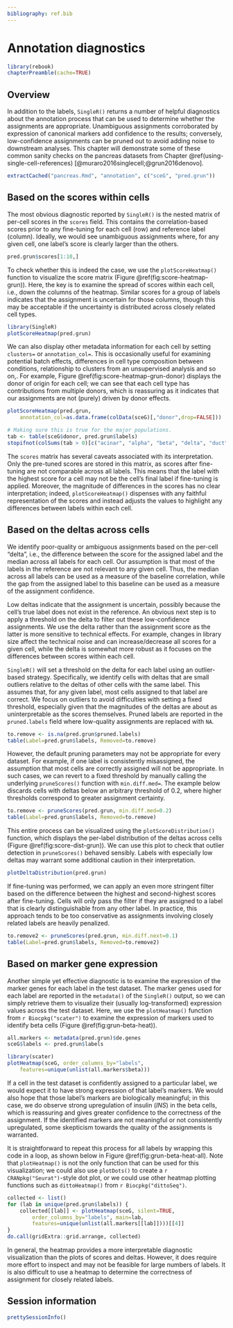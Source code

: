 ```yaml
---
bibliography: ref.bib
---
```


# Annotation diagnostics

```r
library(rebook)
chapterPreamble(cache=TRUE)
```

## Overview

In addition to the labels, `SingleR()` returns a number of helpful diagnostics about the annotation process
that can be used to determine whether the assignments are appropriate.
Unambiguous assignments corroborated by expression of canonical markers add confidence to the results;
conversely, low-confidence assignments can be pruned out to avoid adding noise to downstream analyses.
This chapter will demonstrate some of these common sanity checks on the pancreas datasets
from Chapter \@ref(using-single-cell-references) [@muraro2016singlecell;@grun2016denovo].

```r
extractCached("pancreas.Rmd", "annotation", c("sceG", "pred.grun"))
```

## Based on the scores within cells

The most obvious diagnostic reported by `SingleR()` is the nested matrix of per-cell scores in the `scores` field. 
This contains the correlation-based scores prior to any fine-tuning for each cell (row) and reference label (column).
Ideally, we would see unambiguous assignments where, for any given cell, one label's score is clearly larger than the others.

```r
pred.grun$scores[1:10,]
```

To check whether this is indeed the case, 
we use the `plotScoreHeatmap()` function to visualize the score matrix (Figure \@ref(fig:score-heatmap-grun)).
Here, the key is to examine the spread of scores within each cell, i.e., down the columns of the heatmap.
Similar scores for a group of labels indicates that the assignment is uncertain for those columns,
though this may be acceptable if the uncertainty is distributed across closely related cell types.

```r
library(SingleR)
plotScoreHeatmap(pred.grun)
```

We can also display other metadata information for each cell by setting `clusters=` or `annotation_col=`.
This is occasionally useful for examining potential batch effects, 
differences in cell type composition between conditions, 
relationship to clusters from an unsupervised analysis and so on,.
For example, Figure \@ref(fig:score-heatmap-grun-donor) displays the donor of origin for each cell;
we can see that each cell type has contributions from multiple donors, 
which is reassuring as it indicates that our assignments are not (purely) driven by donor effects.

```r
plotScoreHeatmap(pred.grun, 
    annotation_col=as.data.frame(colData(sceG)[,"donor",drop=FALSE]))
```

```r
# Making sure this is true for the major populations.
tab <- table(sceG$donor, pred.grun$labels)
stopifnot(colSums(tab > 0)[c("acinar", "alpha", "beta", "delta", "duct")] >= 4)
```

The `scores` matrix has several caveats associated with its interpretation.
Only the pre-tuned scores are stored in this matrix, as scores after fine-tuning are not comparable across all labels.
This means that the label with the highest score for a cell may not be the cell's final label if fine-tuning is applied.
Moreover, the magnitude of differences in the scores has no clear interpretation;
indeed, `plotScoreHeatmap()` dispenses with any faithful representation of the scores 
and instead adjusts the values to highlight any differences between labels within each cell.

## Based on the deltas across cells

We identify poor-quality or ambiguous assignments based on the per-cell "delta", 
i.e., the difference between the score for the assigned label and the median across all labels for each cell.
Our assumption is that most of the labels in the reference are not relevant to any given cell. 
Thus, the median across all labels can be used as a measure of the baseline correlation,
while the gap from the assigned label to this baseline can be used as a measure of the assignment confidence.

Low deltas indicate that the assignment is uncertain, possibly because the cell's true label does not exist in the reference.
An obvious next step is to apply a threshold on the delta to filter out these low-confidence assignments.
We use the delta rather than the assignment score as the latter is more sensitive to technical effects.
For example, changes in library size affect the technical noise and can increase/decrease all scores for a given cell,
while the delta is somewhat more robust as it focuses on the differences between scores within each cell.

`SingleR()` will set a threshold on the delta for each label using an outlier-based strategy.
Specifically, we identify cells with deltas that are small outliers relative to the deltas of other cells with the same label.
This assumes that, for any given label, most cells assigned to that label are correct.
We focus on outliers to avoid difficulties with setting a fixed threshold,
especially given that the magnitudes of the deltas are about as uninterpretable as the scores themselves.
Pruned labels are reported in the `pruned.labels` field where low-quality assignments are replaced with `NA`.

```r
to.remove <- is.na(pred.grun$pruned.labels)
table(Label=pred.grun$labels, Removed=to.remove)
```

However, the default pruning parameters may not be appropriate for every dataset.
For example, if one label is consistently misassigned, the assumption that most cells are correctly assigned will not be appropriate.
In such cases, we can revert to a fixed threshold by manually calling the underlying `pruneScores()` function with `min.diff.med=`.
The example below discards cells with deltas below an arbitrary threshold of 0.2,
where higher thresholds correspond to greater assignment certainty.

```r
to.remove <- pruneScores(pred.grun, min.diff.med=0.2)
table(Label=pred.grun$labels, Removed=to.remove)
```

This entire process can be visualized using the `plotScoreDistribution()` function,
which displays the per-label distribution of the deltas across cells (Figure \@ref(fig:score-dist-grun)).
We can use this plot to check that outlier detection in `pruneScores()` behaved sensibly.
Labels with especially low deltas may warrant some additional caution in their interpretation.

```r
plotDeltaDistribution(pred.grun)
```

If fine-tuning was performed, we can apply an even more stringent filter 
based on the difference between the highest and second-highest scores after fine-tuning.
Cells will only pass the filter if they are assigned to a label that is clearly distinguishable from any other label.
In practice, this approach tends to be too conservative as assignments involving closely related labels are heavily penalized.

```r
to.remove2 <- pruneScores(pred.grun, min.diff.next=0.1)
table(Label=pred.grun$labels, Removed=to.remove2)
```

## Based on marker gene expression

Another simple yet effective diagnostic is to examine the expression of the marker genes for each label in the test dataset.
The marker genes used for each label are reported in the `metadata()` of the `SingleR()` output,
so we can simply retrieve them to visualize their (usually log-transformed) expression values across the test dataset.
Here, we use the  `plotHeatmap()` function from `r Biocpkg("scater")` 
to examine the expression of markers used to identify beta cells (Figure \@ref(fig:grun-beta-heat)).

```r
all.markers <- metadata(pred.grun)$de.genes
sceG$labels <- pred.grun$labels

library(scater)
plotHeatmap(sceG, order_columns_by="labels",
    features=unique(unlist(all.markers$beta))) 
```

If a cell in the test dataset is confidently assigned to a particular label, 
we would expect it to have strong expression of that label's markers.
We would also hope that those label's markers are biologically meaningful;
in this case, we do observe strong upregulation of insulin (_INS_) in the beta cells, 
which is reassuring and gives greater confidence to the correctness of the assignment.
If the identified markers are not meaningful or not consistently upregulated, 
some skepticism towards the quality of the assignments is warranted.

It is straightforward to repeat this process for all labels by wrapping this code in a loop, 
as shown below in Figure \@ref(fig:grun-beta-heat-all).
Note that `plotHeatmap()` is not the only function that can be used for this visualization;
we could also use `plotDots()` to create a `r CRANpkg("Seurat")`-style dot plot,
or we could use other heatmap plotting functions such as `dittoHeatmap()` from `r Biocpkg("dittoSeq")`.

```r
collected <- list()
for (lab in unique(pred.grun$labels)) {
    collected[[lab]] <- plotHeatmap(sceG, silent=TRUE, 
        order_columns_by="labels", main=lab,
        features=unique(unlist(all.markers[[lab]])))[[4]] 
}
do.call(gridExtra::grid.arrange, collected)
```

In general, the heatmap provides a more interpretable diagnostic visualization than the plots of scores and deltas.
However, it does require more effort to inspect and may not be feasible for large numbers of labels.
It is also difficult to use a heatmap to determine the correctness of assignment for closely related labels.

## Session information {-}

```r
prettySessionInfo()
```
